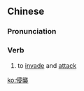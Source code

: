 {{also|侵袭}}
==Chinese==
{{zh-forms|s=侵袭}}

===Pronunciation===
{{zh-pron
|m=qīnxí
|c=cam1 zaap6
|mn=chhim-si̍p
|cat=v
}}

===Verb===
{{zh-verb}}

# to [[invade]] and [[attack]]

[[ko:侵襲]]
